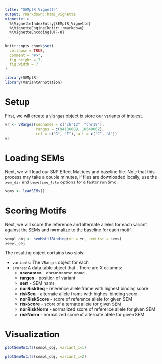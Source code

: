 ```yaml
---
title: "SEMplR Vignette"
output: rmarkdown::html_vignette
vignette: >
  %\VignetteIndexEntry{SEMplR_Vignette}
  %\VignetteEngine{knitr::rmarkdown}
  %\VignetteEncoding{UTF-8}
---
```


```r
knitr::opts_chunk$set(
  collapse = TRUE,
  comment = "#>", 
  fig.height = 7,
  fig.width = 7
)
```

```r
library(SEMplR)
library(VariantAnnotation)
```

# Setup
First, we will create a `VRanges` object to store our variants of interest.
```r
vr <- VRanges(seqnames = c("chr12", "chr19"),
              ranges = c(94136009, 10640062), 
              ref = c("G", "T"), alt = c("C", "A"))
vr
```

# Loading SEMs
Next, we will load our SNP Effect Matrices and baseline file. Note that this process may take a couple minutes, if files are downloaded locally, use the `sem_dir` and `baseline_file` options for a faster run time.
```r
sems <- loadSEMs()
```

# Scoring Motifs
Next, we will score the reference and alternate alleles for each variant against the SEMs and normalize to the baseline for each motif.
```r
sempl_obj <- semMotifBinding(vr = vr, semList = sems)
sempl_obj
```

The resulting object contains two slots:

- `variants`: The `VRanges` object for each 
- `scores`: A data.table object that . There are X columns:
    - **seqnames** - chromosome name
    - **ranges** - position of variant
    - **sem** - SEM name
    - **nonRiskSeq** - reference allele frame with highest binding score
    - **riskSeq** - alternate allele frame with highest binding score
    - **nonRiskScore** - score of reference allele for given SEM
    - **riskScore** - score of alternate allele for given SEM
    - **nonRiskNorm** - normalized score of reference allele for given SEM
    - **riskNorm** - normalized score of alternate allele for given SEM

# Visualization

```r
plotSemMotifs(sempl_obj, variant_i=1)
```

```r
plotSemMotifs(sempl_obj, variant_i=2)
```
